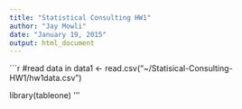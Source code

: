 ```yaml
---
title: "Statistical Consulting HW1"
author: "Jay Mowli"
date: "January 19, 2015"
output: html_document
---
```


```r
#read data in
data1 <- read.csv("~/Statisical-Consulting-HW1/hw1data.csv")

library(tableone)
'''